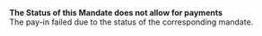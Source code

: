   
<Card title="001833" href="/errors/codes/001833">  

 **The Status of this Mandate does not allow for payments**  
 The pay-in failed due to the status of the corresponding mandate.  

</Card>